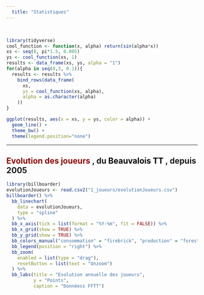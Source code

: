```yaml
---
  title: "Statistiques"
---
```

<br>

```r
library(tidyverse)
cool_function <- function(x, alpha) return(sin(alpha*x))
xs <- seq(0, pi*1.5, 0.005)
ys <- cool_function(xs, 1)
results <- data_frame(xs, ys, alpha = "1")
for(alpha in seq(0,3, 0.1)){
  results <- results %>% 
    bind_rows(data_frame(
      xs, 
      ys = cool_function(xs, alpha),
      alpha = as.character(alpha)
    ))
}

ggplot(results, aes(x = xs, y = ys, color = alpha)) + 
  geom_line() + 
  theme_bw() + 
  theme(legend.position="none")
```

---

## <span style="color:darkred"> **Evolution des joueurs** </span> , du <span style="color:black"> **Beauvalois TT** </span>, depuis 2005


```r
library(billboarder)
evolutionJoueurs <- read.csv2("1_joueurs/evolutionJoueurs.csv")
billboarder() %>% 
  bb_linechart(
    data = evolutionJoueurs, 
    type = "spline"
  ) %>% 
  bb_x_axis(tick = list(format = "%Y-%m", fit = FALSE)) %>% 
  bb_x_grid(show = TRUE) %>% 
  bb_y_grid(show = TRUE) %>% 
  bb_colors_manual("consommation" = "firebrick", "production" = "forestgreen") %>% 
  bb_legend(position = "right") %>% 
  bb_zoom(
    enabled = list(type = "drag"),
    resetButton = list(text = "Unzoom")
  ) %>% 
  bb_labs(title = "Evolution annuelle des joueurs",
          y = "Points",
          caption = "Donnéess FFTT")

```
